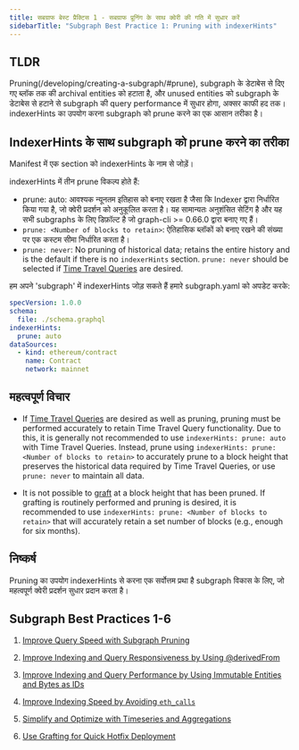 ```yaml
---
title: सबग्राफ बेस्ट प्रैक्टिस 1 - सबग्राफ प्रूनिंग के साथ क्वेरी की गति में सुधार करें
sidebarTitle: "Subgraph Best Practice 1: Pruning with indexerHints"
---
```


## TLDR

Pruning(/developing/creating-a-subgraph/#prune), subgraph के डेटाबेस से दिए गए ब्लॉक तक की archival entities को हटाता है, और unused entities को subgraph के डेटाबेस से हटाने से subgraph की query performance में सुधार होगा, अक्सर काफी हद तक। indexerHints का उपयोग करना subgraph को prune करने का एक आसान तरीका है।

## IndexerHints के साथ subgraph को prune करने का तरीका

Manifest में एक section को indexerHints के नाम से जोड़ें।

indexerHints में तीन prune विकल्प होते हैं:

- prune: auto: आवश्यक न्यूनतम इतिहास को बनाए रखता है जैसा कि Indexer द्वारा निर्धारित किया गया है, जो क्वेरी प्रदर्शन को अनुकूलित करता है। यह सामान्यतः अनुशंसित सेटिंग है और यह सभी subgraphs के लिए डिफ़ॉल्ट है जो graph-cli >= 0.66.0 द्वारा बनाए गए हैं।
- `prune: <Number of blocks to retain>`: ऐतिहासिक ब्लॉकों को बनाए रखने की संख्या पर एक कस्टम सीमा निर्धारित करता है।
- `prune: never`: No pruning of historical data; retains the entire history and is the default if there is no `indexerHints` section. `prune: never` should be selected if [Time Travel Queries](/subgraphs/querying/graphql-api/#time-travel-queries) are desired.

हम अपने 'subgraph' में indexerHints जोड़ सकते हैं हमारे subgraph.yaml को अपडेट करके:

```yaml
specVersion: 1.0.0
schema:
  file: ./schema.graphql
indexerHints:
  prune: auto
dataSources:
  - kind: ethereum/contract
    name: Contract
    network: mainnet
```

## महत्वपूर्ण विचार

- If [Time Travel Queries](/subgraphs/querying/graphql-api/#time-travel-queries) are desired as well as pruning, pruning must be performed accurately to retain Time Travel Query functionality. Due to this, it is generally not recommended to use `indexerHints: prune: auto` with Time Travel Queries. Instead, prune using `indexerHints: prune: <Number of blocks to retain>` to accurately prune to a block height that preserves the historical data required by Time Travel Queries, or use `prune: never` to maintain all data.

- It is not possible to [graft](/subgraphs/cookbook/grafting/) at a block height that has been pruned. If grafting is routinely performed and pruning is desired, it is recommended to use `indexerHints: prune: <Number of blocks to retain>` that will accurately retain a set number of blocks (e.g., enough for six months).

## निष्कर्ष

Pruning का उपयोग indexerHints से करना एक सर्वोत्तम प्रथा है subgraph विकास के लिए, जो महत्वपूर्ण क्वेरी प्रदर्शन सुधार प्रदान करता है।

## Subgraph Best Practices 1-6

1. [Improve Query Speed with Subgraph Pruning](/subgraphs/cookbook/pruning/)

2. [Improve Indexing and Query Responsiveness by Using @derivedFrom](/subgraphs/cookbook/derivedfrom/)

3. [Improve Indexing and Query Performance by Using Immutable Entities and Bytes as IDs](/subgraphs/cookbook/immutable-entities-bytes-as-ids/)

4. [Improve Indexing Speed by Avoiding `eth_calls`](/subgraphs/cookbook/avoid-eth-calls/)

5. [Simplify and Optimize with Timeseries and Aggregations](/subgraphs/cookbook/timeseries/)

6. [Use Grafting for Quick Hotfix Deployment](/subgraphs/cookbook/grafting-hotfix/)
